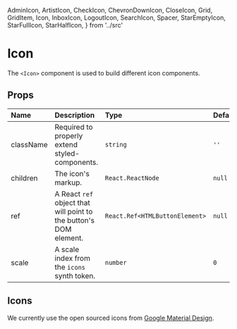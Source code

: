 
  AdminIcon,
  ArtistIcon,
  CheckIcon,
  ChevronDownIcon,
  CloseIcon,
  Grid,
  GridItem,
  Icon,
  InboxIcon,
  LogoutIcon,
  SearchIcon,
  Spacer,
  StarEmptyIcon,
  StarFullIcon,
  StarHalfIcon,
} from '../src'

<Meta title="synth-ui|Icons" component={Icon} />

# Icon

The `<Icon>` component is used to build different icon components.

<Preview>
  <Story name="intro">
    <SearchIcon scale={5} />
  </Story>
</Preview>

## Props

| Name      | Description                                                       | Type                           | Default |
| :-------- | :---------------------------------------------------------------- | :----------------------------- | :------ |
| className | Required to properly extend styled-components.                    | `string`                       | `''`    |
| children  | The icon's markup.                                                | `React.ReactNode`              | `null`  |
| ref       | A React `ref` object that will point to the button's DOM element. | `React.Ref<HTMLButtonElement>` | `null`  |
| scale     | A scale index from the `icons` synth token.                       | `number`                       | `0`     |

## Icons

We currently use the open sourced icons from [Google Material Design](https://material.io/resources/icons).

<Preview withToolbar>
  <Story name="icons">
    <Grid columns={10}>
      <GridItem center>
        <AdminIcon scale={3} />
      </GridItem>
      <GridItem center>
        <ArtistIcon scale={3} />
      </GridItem>
      <GridItem center>
        <CheckIcon scale={3} />
      </GridItem>
      <GridItem center>
        <ChevronDownIcon scale={3} />
      </GridItem>
      <GridItem center>
        <CloseIcon scale={3} />
      </GridItem>
      <GridItem center>
        <InboxIcon scale={3} />
      </GridItem>
      <GridItem center>
        <LogoutIcon scale={3} />
      </GridItem>
      <GridItem center>
        <SearchIcon scale={3} />
      </GridItem>
      <GridItem center>
        <StarEmptyIcon scale={3} />
      </GridItem>
      <GridItem center>
        <StarHalfIcon scale={3} />
      </GridItem>
      <GridItem center>
        <StarFullIcon scale={3} />
      </GridItem>
    </Grid>
  </Story>
</Preview>
